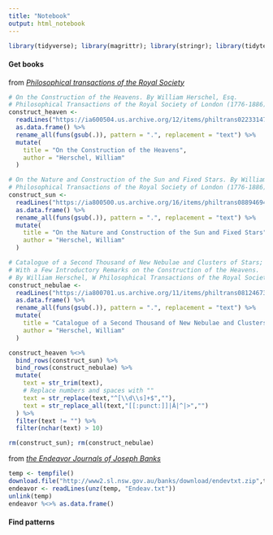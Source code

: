 ```yaml
---
title: "Notebook"
output: html_notebook
---
```


```r
library(tidyverse); library(magrittr); library(stringr); library(tidytext); library(stringdist)
```

#### Get books

from *[Philosophical transactions of the Royal Society](https://archive.org/details/philosophicaltransactions)* 

```r

# On the Construction of the Heavens. By William Herschel, Esq. 
# Philosophical Transactions of the Royal Society of London (1776-1886).
construct_heaven <- 
  readLines("https://ia600504.us.archive.org/12/items/philtrans02233147/02233147_djvu.txt",skipNul = T) %>% 
  as.data.frame() %>%
  rename_all(funs(gsub(.)), pattern = ".", replacement = "text") %>%
  mutate(
    title = "On the Construction of the Heavens",
    author = "Herschel, William"
  )

# On the Nature and Construction of the Sun and Fixed Stars. By William Herschel
# Philosophical Transactions of the Royal Society of London (1776-1886).
construct_sun <- 
  readLines("https://ia800500.us.archive.org/16/items/philtrans08894694/08894694_djvu.txt",skipNul = T) %>% 
  as.data.frame() %>%
  rename_all(funs(gsub(.)), pattern = ".", replacement = "text") %>%
  mutate(
    title = "On the Nature and Construction of the Sun and Fixed Stars",
    author = "Herschel, William"
  )

# Catalogue of a Second Thousand of New Nebulae and Clusters of Stars; 
# With a Few Introductory Remarks on the Construction of the Heavens. 
# By William Herschel, W Philosophical Transactions of the Royal Society of London (1789).
construct_nebulae <- 
  readLines("https://ia800701.us.archive.org/11/items/philtrans08124673/08124673_djvu.txt",skipNul = T) %>% 
  as.data.frame() %>%
  rename_all(funs(gsub(.)), pattern = ".", replacement = "text") %>%
  mutate(
    title = "Catalogue of a Second Thousand of New Nebulae and Clusters of Stars With a Few Introductory Remarks on the Construction of the Heavens",
    author = "Herschel, William"
  )

construct_heaven %<>%
  bind_rows(construct_sun) %>%
  bind_rows(construct_nebulae) %>%
  mutate(
    text = str_trim(text),
    # Replace numbers and spaces with ""
    text = str_replace(text,"^[\\d\\s]+$",""),
    text = str_replace_all(text,"[[:punct:]]|Â|^|>","")
  ) %>%
  filter(text != "") %>%
  filter(nchar(text) > 10)

rm(construct_sun); rm(construct_nebulae)

```

from *[the Endeavor Journals of Joseph Banks](http://www2.sl.nsw.gov.au/banks/series_03/03_view.cfm)*

```r

temp <- tempfile()
download.file("http://www2.sl.nsw.gov.au/banks/download/endevtxt.zip",temp)
endeavor <- readLines(unz(temp, "Endeav.txt"))
unlink(temp)
endeavor %<>% as.data.frame()

```


#### Find patterns

```r

```










